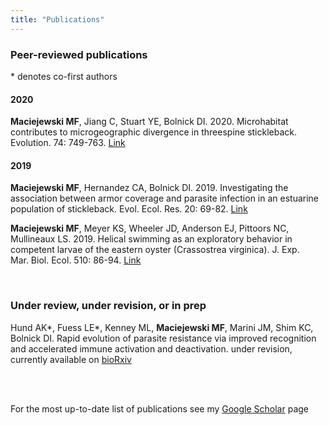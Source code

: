 ```yaml
---
title: "Publications"
---
```


<style type="text/css">
h1.title {
  text-align: center;
}
</style>

### Peer-reviewed publications

\* denotes co-first authors

#### 2020

**Maciejewski MF**, Jiang C, Stuart YE, Bolnick DI. 2020. Microhabitat contributes to microgeographic divergence in threespine stickleback. Evolution. 74: 749-763. [Link](https://onlinelibrary.wiley.com/doi/abs/10.1111/evo.13942)

#### 2019

**Maciejewski MF**, Hernandez CA, Bolnick DI. 2019. Investigating the association between armor coverage and parasite infection in an estuarine population of stickleback. Evol. Ecol. Res. 20: 69-82. [Link](http://www.evolutionary-ecology.com/issues/v20/n01/ffar3183.pdf)

**Maciejewski MF**, Meyer KS, Wheeler JD, Anderson EJ, Pittoors NC, Mullineaux LS. 2019. Helical swimming as an exploratory behavior in competent larvae of the eastern oyster (Crassostrea virginica). J. Exp. Mar. Biol. Ecol. 510: 86-94. [Link](https://www.sciencedirect.com/science/article/pii/S0022098118302879)


\ 

### Under review, under revision, or in prep

Hund AK\*, Fuess LE\*, Kenney ML, **Maciejewski MF**, Marini JM, Shim KC, Bolnick DI. Rapid evolution of parasite resistance via improved recognition and accelerated immune activation and deactivation. under revision, currently available on [bioRxiv](https://www.biorxiv.org/content/10.1101/2020.07.03.186569v1)


\
\

For the most up-to-date list of publications see my [Google Scholar](https://scholar.google.com/citations?user=EJt3cOkAAAAJ&hl=en) page
